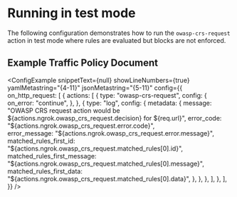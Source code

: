 
# Running in test mode

The following configuration demonstrates how to run the `owasp-crs-request` action in test mode where rules are evaluated but blocks are not enforced.

## Example Traffic Policy Document

<ConfigExample
	snippetText={null}
	showLineNumbers={true}
	yamlMetastring="{4-11}"
	jsonMetastring="{5-11}"
	config={{
		on_http_request: [
			{
				actions: [
					{
						type: "owasp-crs-request",
						config: {
              on_error: "continue",
						},
          },
          {
						type: "log",
						config: {
              metadata: {
                message: "OWASP CRS request action would be ${actions.ngrok.owasp_crs_request.decision} for ${req.url}",
                error_code: "${actions.ngrok.owasp_crs_request.error.code}",                       
                error_message: "${actions.ngrok.owasp_crs_request.error.message}",                 
                matched_rules_first_id: "${actions.ngrok.owasp_crs_request.matched_rules[0].id}",
                matched_rules_first_message: "${actions.ngrok.owasp_crs_request.matched_rules[0].message}",
                matched_rules_first_data: "${actions.ngrok.owasp_crs_request.matched_rules[0].data}",
              },
						},
					},
				],
			},
		],
	}}
/>

